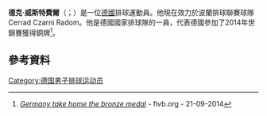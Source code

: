 '''德克·威斯特費爾'''（{{lang-de|Dirk Westphal}}；{{bd|1986年|1月31日}}）是一位[[德國|德國]]排球運動員。他現在效力於波蘭排球聯賽球隊Cerrad Czarni Radom。他是德國國家排球隊的一員，代表德國參加了2014年世錦賽獲得銅牌<ref>[http://poland2014.fivb.org/en/news/germany-take-home-the-bronze-medal?id=49493 ''Germany take home the bronze medal''] {{Wayback|url=http://poland2014.fivb.org/en/news/germany-take-home-the-bronze-medal?id=49493 |date=20181110235953 }} - fivb.org - 21-09-2014</ref>。
==參考資料==
{{Reflist}}
{{DEFAULTSORT:Westphal, Dirk}}
[[Category:德国男子排球运动员|Category:德国男子排球运动员]]
